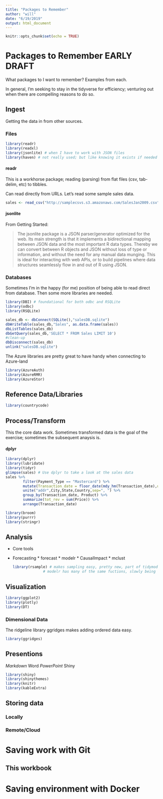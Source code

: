 ```yaml
---
title: "Packages to Remember"
author: "will"
date: "6/19/2019"
output: html_document
---
```


```r
knitr::opts_chunk$set(echo = TRUE)
```

# Packages to Remember **EARLY DRAFT**
What packages to I want to remember? Examples from each.

In general, I'm seeking to stay in the tidyverse for efficiency; venturing out when there are compelling reasons to do so.

## Ingest
Getting the data in from other sources.

### Files

```r
library(readr)
library(readxl)
library(jsonlite) # when I have to work with JSON files
library(haven) # not really used; but like knowing it exists if needed
```
#### readr
This is a workhorse package; reading (parsing) from flat files (csv, tab-delim, etc) to tibbles.

Can read directly from URLs. Let's read some sample sales data. 
```r
sales <- read_csv("http://samplecsvs.s3.amazonaws.com/SalesJan2009.csv")
```

#### jsonlite
From Getting Started:

> The jsonlite package is a JSON parser/generator optimized for the web. Its main strength is that it implements a bidirectional mapping between JSON data and the most important R data types. Thereby we can convert between R objects and JSON without loss of type or information, and without the need for any manual data munging. This is ideal for interacting with web APIs, or to build pipelines where data structures seamlessly flow in and out of R using JSON.

### Databases
Sometimes I'm in the happy (for me) position of being able to read direct from database. Then some more libraries are needed.
```r
library(DBI) # foundational for both odbc and RSQLite
library(odbc)
library(RSQLite)

sales_db <- dbConnect(SQLite(),"salesDB.sqlite")
dbWriteTable(sales_db,"Sales", as.data.frame(sales))
dbListTables(sales_db)
dbGetQuery(sales_db,'SELECT * FROM Sales LIMIT 10')
#clean-up
dbDisconnect(sales_db)
unlink("salesDB.sqlite")
```

The Azure libraries are pretty great to have handy when connecting to Azure-land
```r
library(AzureAuth)
library(AzureRMR)
library(AzureStor)
```

## Reference Data/Libraries
```r
library(countrycode)
```


## Process/Transform
This the core data work. Sometimes transformed data is the goal of the exercise; sometimes the subsequent anaysis is. 

#### dplyr
```r
library(dplyr) 
library(lubridate)
library(tidyr)
glimpse(sales) # Use dplyr to take a look at the sales data
sales %>% 
        filter(Payment_Type == "Mastercard") %>%
        mutate(Transaction_date = floor_date(mdy_hm(Transaction_date),unit="day")) %>%
        unite("addr",City,State,Country,sep=", ") %>%
        group_by(Transaction_date, Product) %>% 
        summarize(tot_rev = sum(Price)) %>%
        arrange(Transaction_date)
```

```r
library(broom)
library(purrr)
library(stringr)
```

## Analysis
 * Core tools
 * Forecasting
        * forecast
        * modelr
        * CausalImpact
        * mclust
```r
library(rsample) # makes sampling easy, pretty new, part of tidymodeling set
                 # modelr has many of the same fuctions, slowly being replaced
```

## Visualization
```r
library(ggplot2)
library(plotly)
library(DT)
```

### Dimensional Data
The ridgeline library ggridges makes adding ordered data easy. 
```r
library(ggridges)
```

## Presentions
*Markdown
*Word
*PowerPoint
*Shiny
```r
library(shiny)
library(shinythemes)
library(knitr)
library(kableExtra)
```

## Storing data

### Locally

### Remote/Cloud

# Saving work with Git

## This workbook

# Saving environment with Docker



